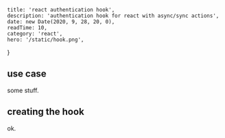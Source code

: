 
    title: 'react authentication hook',
    description: 'authentication hook for react with async/sync actions',
    date: new Date(2020, 9, 28, 20, 0),
    readTime: 10,
    category: 'react',
    hero: '/static/hook.png',
}


## use case

some stuff.

## creating the hook

ok.